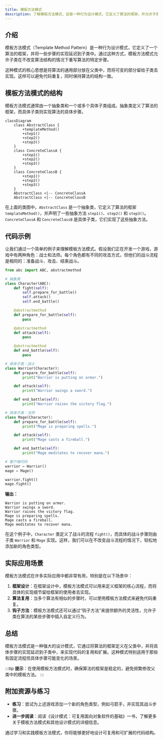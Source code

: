 ```yaml
---
title: 模板方法模式
description: 了解模板方法模式，这是一种行为设计模式，它定义了算法的框架，并允许子类在不改变算法结构的情况下重写特定步骤。
---
```


## 介绍

模板方法模式（Template Method Pattern）是一种行为设计模式，它定义了一个算法的框架，并将一些步骤的实现延迟到子类中。通过这种方式，模板方法模式允许子类在不改变算法结构的情况下重写算法的特定步骤。

这种模式的核心思想是将算法的通用部分放在父类中，而将可变的部分留给子类去实现。这样可以避免代码重复，同时保持算法的结构一致。

## 模板方法模式的结构

模板方法模式通常由一个抽象类和一个或多个具体子类组成。抽象类定义了算法的框架，而具体子类则实现算法的具体步骤。

```mermaid
classDiagram
    class AbstractClass {
        +templateMethod()
        +step1()
        +step2()
        +step3()
    }
    class ConcreteClassA {
        +step1()
        +step2()
        +step3()
    }
    class ConcreteClassB {
        +step1()
        +step2()
        +step3()
    }
    AbstractClass <|-- ConcreteClassA
    AbstractClass <|-- ConcreteClassB
```

在上面的类图中，`AbstractClass` 是一个抽象类，它定义了算法的框架 `templateMethod()`，并声明了一些抽象方法 `step1()`、`step2()` 和 `step3()`。`ConcreteClassA` 和 `ConcreteClassB` 是具体子类，它们实现了这些抽象方法。

## 代码示例

让我们通过一个简单的例子来理解模板方法模式。假设我们正在开发一个游戏，游戏中有两种角色：战士和法师。每个角色都有不同的攻击方式，但他们的战斗流程是相同的：准备战斗、攻击、结束战斗。

```python
from abc import ABC, abstractmethod

# 抽象类
class Character(ABC):
    def fight(self):
        self.prepare_for_battle()
        self.attack()
        self.end_battle()

    @abstractmethod
    def prepare_for_battle(self):
        pass

    @abstractmethod
    def attack(self):
        pass

    @abstractmethod
    def end_battle(self):
        pass

# 具体子类：战士
class Warrior(Character):
    def prepare_for_battle(self):
        print("Warrior is putting on armor.")

    def attack(self):
        print("Warrior swings a sword.")

    def end_battle(self):
        print("Warrior raises the victory flag.")

# 具体子类：法师
class Mage(Character):
    def prepare_for_battle(self):
        print("Mage is preparing spells.")

    def attack(self):
        print("Mage casts a fireball.")

    def end_battle(self):
        print("Mage meditates to recover mana.")

# 客户端代码
warrior = Warrior()
mage = Mage()

warrior.fight()
mage.fight()
```

**输出：**

```
Warrior is putting on armor.
Warrior swings a sword.
Warrior raises the victory flag.
Mage is preparing spells.
Mage casts a fireball.
Mage meditates to recover mana.
```

在这个例子中，`Character` 类定义了战斗的流程 `fight()`，而具体的战斗步骤则由子类 `Warrior` 和 `Mage` 实现。这样，我们可以在不改变战斗流程的情况下，轻松地添加新的角色类型。

## 实际应用场景

模板方法模式在许多实际应用中都非常有用，特别是在以下场景中：

1. **框架设计**：在框架设计中，模板方法模式可以用来定义框架的核心流程，而将具体的实现细节留给框架的使用者去实现。
2. **算法复用**：当多个算法有相似的步骤时，可以使用模板方法模式来避免代码重复。
3. **钩子方法**：模板方法模式还可以通过“钩子方法”来提供额外的灵活性，允许子类在算法的某些步骤中插入自定义行为。

## 总结

模板方法模式是一种强大的设计模式，它通过将算法的框架定义在父类中，并将具体步骤的实现延迟到子类中，来实现代码的复用和扩展。这种模式特别适用于那些有固定流程但具体步骤可能变化的场景。

:::tip
**提示**：在使用模板方法模式时，确保算法的框架是稳定的，避免频繁修改父类中的模板方法。
:::

## 附加资源与练习

- **练习**：尝试为上述游戏添加一个新的角色类型，例如弓箭手，并实现其战斗步骤。
- **进一步阅读**：阅读《设计模式：可复用面向对象软件的基础》一书，了解更多关于模板方法模式和其他设计模式的详细信息。

通过学习和实践模板方法模式，你将能够更好地设计可复用和可扩展的代码结构。